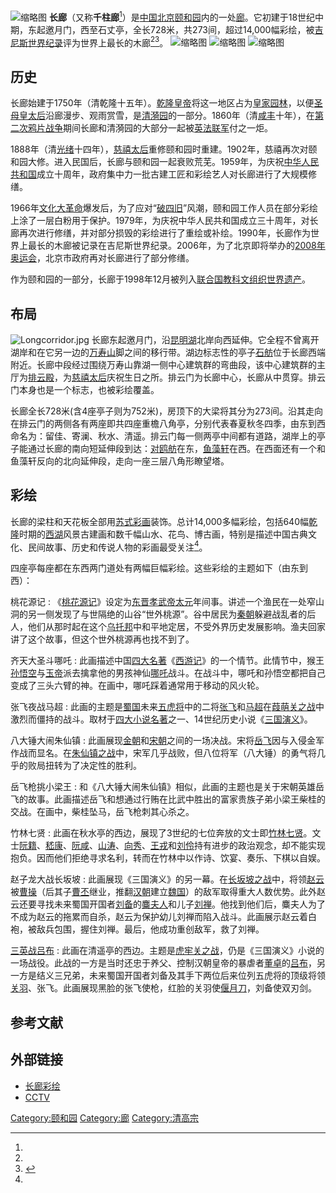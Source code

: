 [[File:Summer_Palace_at_Beijing_21.jpg|缩略图]]
'''长廊'''（又称'''千柱廊'''<ref name="易明" />）是[[中国|中国]][[北京|北京]][[颐和园|颐和园]]内的一处[[廊|廊]]。它初建于18世纪中期，东起邀月门，西至石丈亭，全长728米，共273间，超过14,000幅彩绘，被[[吉尼斯世界纪录|吉尼斯世界纪录]]评为世界上最长的木廊<ref name="易明" /><ref>{{cite web|title=Longest covered wooden corridor|url=http://www.guinnessworldrecords.cn/world-records/longest-covered-wooden-corridor|website=Guinness World Records|accessdate=2016-06-02|archive-date=2020-08-09|archive-url=https://web.archive.org/web/20200809122041/https://www.guinnessworldrecords.cn/world-records/longest-covered-wooden-corridor|dead-url=no}}</ref>。
[[File:Bai_Gu_Jing_at_Long_Corridor_1.JPG|缩略图]]
[[File:Long_Corridor-义婚孤女.JPG|缩略图]]
[[File:Long_Corridor-Ba_Da_Chui.JPG|缩略图]]

== 历史 ==
长廊始建于1750年（清乾隆十五年）。[[乾隆皇帝|乾隆皇帝]]将这一地区占为[[皇家园林|皇家园林]]，以便[[孝圣宪皇后|圣母皇太后]]沿廊漫步、观雨赏雪，是[[清漪园|清漪园]]的一部分{{r|易明|page=4}}。1860年（清[[咸丰|咸丰]]十年），在[[第二次鸦片战争|第二次鸦片战争]]期间长廊和清漪园的大部分一起被[[英法联军|英法联军]]付之一炬{{r|易明|page=4}}。

1888年（清[[光绪|光绪]]十四年），[[慈禧太后|慈禧太后]]重修颐和园时重建{{r|易明|page=4}}。1902年，慈禧再次对颐和园大修{{r|易明|page=4}}。进入民国后，长廊与颐和园一起衰败荒芜{{r|易明|page=4}}。1959年，为庆祝[[中华人民共和国|中华人民共和国]]成立十周年，政府集中力一批古建工匠和彩绘艺人对长廊进行了大规模修缮{{r|易明|page=4-5}}。

1966年[[文化大革命|文化大革命]]爆发后，为了应对“[[破四旧|破四旧]]”风潮，颐和园工作人员在部分彩绘上涂了一层白粉用于保护{{r|易明|page=5-6}}。1979年，为庆祝中华人民共和国成立三十周年，对长廊再次进行修缮，并对部分损毁的彩绘进行了重绘或补绘{{r|易明|page=6}}。1990年，长廊作为世界上最长的木廊被记录在吉尼斯世界纪录{{r|易明|page=6}}。2006年，为了北京即将举办的[[2008年奥运会|2008年奥运会]]，北京市政府再对长廊进行了部分修缮{{r|易明|page=6}}。

作为颐和园的一部分，长廊于1998年12月被列入[[联合国教科文组织|联合国教科文组织]][[世界遗产|世界遗产]]。

== 布局 ==
[[Image:Longcorridor.jpg|upright]]
长廊东起邀月门，沿[[昆明湖|昆明湖]]北岸向西延伸。它全程不曾离开湖岸和在它另一边的[[万寿山_(北京)|万寿山]]脚之间的移行带。湖边标志性的亭子[[石舫|石舫]]位于长廊西端附近。长廊中段经过围绕万寿山靠湖一侧中心建筑群的弯曲段，该中心建筑群的主厅为[[排云殿|排云殿]]，为[[慈禧太后|慈禧太后]]庆祝生日之所。排云门为长廊中心，长廊从中贯穿。排云门本身也是一个标志，也被彩绘覆盖。

长廊全长728米(含4座亭子则为752米)，房顶下的大梁将其分为273间。沿其走向在排云门的两侧各有两座即共四座重檐八角亭，分别代表春夏秋冬四季，由东到西命名为：留佳、寄澜、秋水、清遥。排云门每一侧两亭中间都有道路，湖岸上的亭子能通过长廊的南向短延伸段到达：[[对鸥舫|对鸥舫]]在东，[[鱼藻轩|鱼藻轩]]在西。在西面还有一个和鱼藻轩反向的北向延伸段，走向一座三层八角形瞭望塔。

== 彩绘 ==
长廊的梁柱和天花板全部用[[苏式彩画|苏式彩画]]装饰。总计14,000多幅彩绘，包括640幅[[乾隆|乾隆]]时期的[[西湖|西湖]]风景古建画和数千幅山水、花鸟、博古画，特别是描述中国古典文化、民间故事、历史和传说人物的彩画最受关注<ref name="易明" />。

四座亭每座都在东西两门道处有两幅巨幅彩绘。这些彩绘的主题如下（由东到西）：

;桃花源记 : 《[[桃花源记|桃花源记]]》设定为[[东晋|东晋]][[司马曜|孝武帝]][[太元_(东晋)|太元]]年间事。讲述一个渔民在一处窄山洞的另一侧发现了与世隔绝的山谷“世外桃源”。谷中居民为[[秦朝|秦朝]]躲避战乱者的后人，他们从那时起在这个[[乌托邦|乌托邦]]中和平地定居，不受外界历史发展影响。渔夫回家讲了这个故事，但这个世外桃源再也找不到了。

;齐天大圣斗哪吒 : 此画描述中国[[四大名著|四大名著]]《[[西游记|西游记]]》的一个情节。此情节中，猴王[[孙悟空|孙悟空]]与[[玉帝|玉帝]]派去擒拿他的男孩神仙[[哪吒|哪吒]]战斗。在战斗中，哪吒和孙悟空都把自己变成了三头六臂的神。在画中，哪吒踩着通常用于移动的风火轮。

;张飞夜战马超 : 此画的主题是[[蜀汉|蜀国]]未来[[五虎将|五虎将]]中的二将[[张飞|张飞]]和[[马超|马超]]在[[葭萌关之战|葭萌关之战]]中激烈而僵持的战斗。取材于[[四大小说名著|四大小说名著]]之一、14世纪历史小说《[[三国演义|三国演义]]》。

;八大锤大闹朱仙镇 : 此画展现[[金朝|金朝]]和[[宋朝|宋朝]]之间的一场决战。宋将[[岳飞|岳飞]]因与入侵金军作战而显名。在[[朱仙鎮之戰_(南宋)|朱仙镇之战]]中，宋军几乎战败，但八位将军（八大锤）的勇气将几乎的败局扭转为了决定性的胜利。

;岳飞枪挑小梁王 : 和《八大锤大闹朱仙镇》相似，此画的主题也是关于宋朝英雄岳飞的故事。此画描述岳飞和想通过行贿在比武中胜出的富家贵族子弟小梁王柴桂的交战。在画中，柴桂坠马，岳飞枪刺其心杀之。

;竹林七贤 : 此画在秋水亭的西边，展现了3世纪的七位奔放的文士即[[竹林七贤|竹林七贤]]。文士[[阮籍|阮籍]]、[[嵇康|嵇康]]、[[阮咸|阮咸]]、[[山涛|山涛]]、[[向秀|向秀]]、[[王戎|王戎]]和[[刘伶|刘伶]]持有进步的政治观念，却不能实现抱负。因而他们拒绝寻求名利，转而在竹林中以作诗、饮宴、奏乐、下棋以自娱。

;赵子龙大战长坂坡 : 此画展现《三国演义》的另一幕。在[[长坂坡之战|长坂坡之战]]中，将领[[赵云|赵云]]被[[曹操|曹操]]（后其子[[曹丕|曹丕]]继业，推翻[[汉朝|汉朝]]建立[[曹魏|魏国]]）的敌军取得重大人数优势。此外赵云还要寻找未来蜀国开国者[[刘备|刘备]]的[[麋夫人|麋夫人]]和儿子[[刘禅|刘禅]]。他找到他们后，麋夫人为了不成为赵云的拖累而自杀，赵云为保护幼儿刘禅而陷入战斗。此画展示赵云着白袍，被敌兵包围，握住刘禅。最后，他成功重创敌军，救了刘禅。

;[[三英战吕布|三英战吕布]] : 此画在清遥亭的西边。主题是[[虎牢关之战|虎牢关之战]]，仍是《三国演义》小说的一场战役。此战的一方是当时还忠于养父、控制汉朝皇帝的暴虐者[[董卓|董卓]]的[[吕布|吕布]]，另一方是结义三兄弟，未来蜀国开国者刘备及其手下两位后来位列五虎将的顶级将领[[关羽|关羽]]、张飞。此画展现黑脸的张飞使枪，红脸的关羽使[[偃月刀|偃月刀]]，刘备使双刃剑。

==参考文献==
{{reflist|refs=
<ref name="易明">{{cite book| author = 易明 | title = 颐和园长廊彩画故事全集 | publisher = 中国旅游出版社 | date = 2009-1 | location = 北京 | url = | id = | isbn = 9787503235221 }}</ref>
}}

== 外部链接 ==
{{Commons category|Long Corridor}}
*[https://web.archive.org/web/20150826054653/http://www.yiheyuan.com/YA/YA_main.htm 长廊彩绘]
*[http://www.cctv.com/program/civilization/20040409/101926.shtml CCTV] {{Wayback|url=http://www.cctv.com/program/civilization/20040409/101926.shtml |date=20200809121958 }}

{{coord|39|59|49.6|N|116|16|15|E|region:CN_type:landmark|display=title}}

[[Category:颐和园|Category:颐和园]]
[[Category:廊|Category:廊]]
[[Category:清高宗|Category:清高宗]]